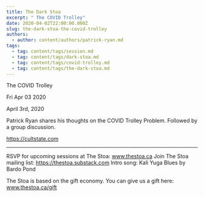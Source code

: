 ```yaml
---
title: The Dark Stoa
excerpt: " The COVID Trolley"
date: 2020-04-02T22:00:00.000Z
slug: the-dark-stoa-the-covid-trolley
authors:
  - author: content/authors/patrick-ryan.md
tags:
  - tag: content/tags/session.md
  - tag: content/tags/dark-stoa.md
  - tag: content/tags/covid-trolley.md
  - tag: content/tags/the-dark-stoa.md
---
```




 The COVID Trolley

Fri Apr 03 2020

April 3rd, 2020

Patrick Ryan shares his thoughts on the COVID Trolley Problem. Followed by a group discussion.

https://cultstate.com

***

RSVP for upcoming sessions at The Stoa: www.thestoa.ca
Join The Stoa mailing list: https://thestoa.substack.com
Intro song: Kali Yuga Blues by Bardo Pond

The Stoa is based on the gift economy. You can give us a gift here: www.thestoa.ca/gift


